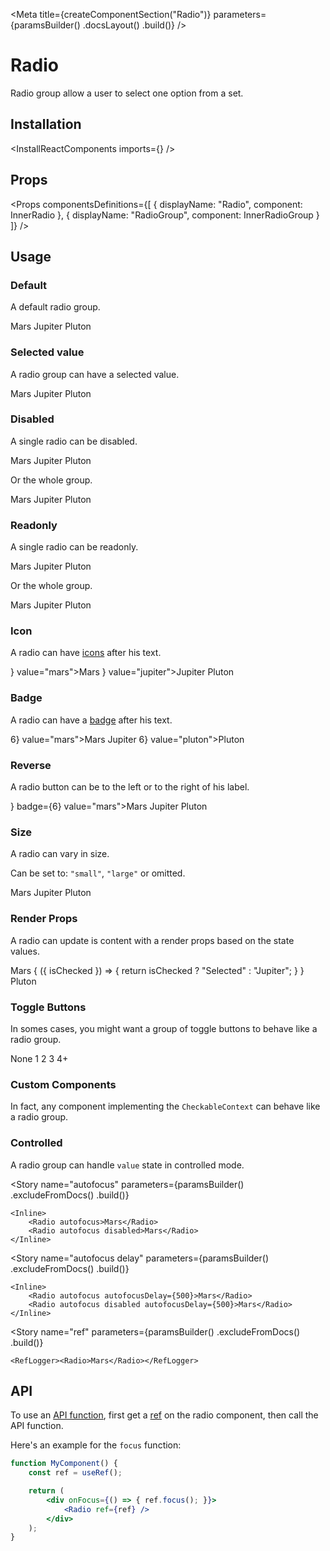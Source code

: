 
<Meta
    title={createComponentSection("Radio")}
    parameters={paramsBuilder()
        .docsLayout(<ReactComponentsLayout sourcePath="/packages/react-components/src/radio/src" />)
        .build()}
/>

# Radio

Radio group allow a user to select one option from a set.

## Installation

<InstallReactComponents imports={<Imports />} />

## Props

<Props
    componentsDefinitions={[
        { displayName: "Radio", component: InnerRadio },
        { displayName: "RadioGroup", component: InnerRadioGroup }
    ]}
/>

## Usage

### Default

A default radio group.

<Preview>
    <Story name="default">
        <RadioGroup>
            <Radio value="mars">Mars</Radio>
            <Radio value="jupiter">Jupiter</Radio>
            <Radio value="pluton">Pluton</Radio>
        </RadioGroup>
    </Story>
</Preview>

### Selected value

A radio group can have a selected value.

<Preview>
    <Story name="selected">
        <RadioGroup value="jupiter">
            <Radio value="mars">Mars</Radio>
            <Radio value="jupiter">Jupiter</Radio>
            <Radio value="pluton">Pluton</Radio>
        </RadioGroup>
    </Story>
</Preview>

### Disabled

A single radio can be disabled.

<Preview>
    <Story name="disabled radio">
        <RadioGroup>
            <Radio disabled value="mars">Mars</Radio>
            <Radio value="jupiter">Jupiter</Radio>
            <Radio value="pluton">Pluton</Radio>
        </RadioGroup>
    </Story>
</Preview>

Or the whole group.

<Preview>
    <Story name="disabled group">
        <RadioGroup disabled>
            <Radio value="mars">Mars</Radio>
            <Radio value="jupiter">Jupiter</Radio>
            <Radio value="pluton">Pluton</Radio>
        </RadioGroup>
    </Story>
</Preview>

### Readonly

A single radio can be readonly.

<Preview>
    <Story name="readonly radio">
        <RadioGroup>
            <Radio readOnly value="mars">Mars</Radio>
            <Radio value="jupiter">Jupiter</Radio>
            <Radio value="pluton">Pluton</Radio>
        </RadioGroup>
    </Story>
</Preview>

Or the whole group.

<Preview>
    <Story name="readonly group">
        <RadioGroup readOnly>
            <Radio value="mars">Mars</Radio>
            <Radio value="jupiter">Jupiter</Radio>
            <Radio value="pluton">Pluton</Radio>
        </RadioGroup>
    </Story>
</Preview>

### Icon

A radio can have [icons](?path=/docs/materials-icons--page) after his text.

<Preview>
    <Story name="icon">
        <RadioGroup>
            <Radio icon={<LightbulbIcon />} value="mars">Mars</Radio>
            <Radio icon={<IconGroup><LightbulbIcon /><LightbulbIcon /></IconGroup>} value="jupiter">Jupiter</Radio>
            <Radio value="pluton">Pluton</Radio>
        </RadioGroup>
    </Story>
</Preview>

### Badge

A radio can have a [badge](?path=/docs/components-badge--default-story) after his text.

<Preview>
    <Story name="badge">
        <RadioGroup>
            <Radio badge={<Badge>6</Badge>} value="mars">Mars</Radio>
            <Radio value="jupiter">Jupiter</Radio>
            <Radio badge={<Badge variant="inline">6</Badge>} value="pluton">Pluton</Radio>
        </RadioGroup>
    </Story>
</Preview>

### Reverse

A radio button can be to the left or to the right of his label.

<Preview>
    <Story name="reverse">
        <RadioGroup>
            <Radio reverse icon={<LightbulbIcon />} badge={<Badge>6</Badge>} value="mars">Mars</Radio>
            <Radio reverse value="jupiter">Jupiter</Radio>
            <Radio reverse value="pluton">Pluton</Radio>
        </RadioGroup>
    </Story>
</Preview>

### Size

A radio can vary in size.

Can be set to: `"small"`, `"large"` or omitted.

<Preview>
    <Story name="size">
        <RadioGroup>
            <Radio size="small" value="mars" >Mars</Radio>
            <Radio value="jupiter">Jupiter</Radio>
            <Radio size="large" value="pluton">Pluton</Radio>
        </RadioGroup>
    </Story>
</Preview>

### Render Props

A radio can update is content with a render props based on the state values.

<Preview>
    <Story name="render props">
        <RadioGroup>
            <Radio value="mars">Mars</Radio>
            <Radio value="jupiter">
                {
                    ({ isChecked }) => {
                        return isChecked ? "Selected" : "Jupiter";
                    }
                }
            </Radio>
            <Radio value="pluton">Pluton</Radio>
        </RadioGroup>
    </Story>
</Preview>

### Toggle Buttons

In somes cases, you might want a group of toggle buttons to behave like a radio group.

<Preview>
    <Story name="toggle buttons">
        <RadioGroup>
            <ToggleButton value="none" variant="outline">None</ToggleButton>
            <ToggleButton value="1" variant="outline" circular>1</ToggleButton>
            <ToggleButton value="2" variant="outline" circular>2</ToggleButton>
            <ToggleButton value="3" variant="outline" circular>3</ToggleButton>
            <ToggleButton value="4+" variant="outline" circular>4+</ToggleButton>
        </RadioGroup>
    </Story>
</Preview>

### Custom Components

In fact, any component implementing the `CheckableContext` can behave like a radio group.

<FilePreview filePath="/radio/stories/CustomGroup">
    <CustomGroup />
</FilePreview>

### Controlled

A radio group can handle `value` state in controlled mode.

<FilePreview filePath="/radio/stories/ControlledRadioGroup">
    <ControlledRadioGroup />
</FilePreview>

<Story
    name="autofocus"
    parameters={paramsBuilder()
        .excludeFromDocs()
        .build()}
>
    <Inline>
        <Radio autofocus>Mars</Radio>
        <Radio autofocus disabled>Mars</Radio>
    </Inline>
</Story>

<Story
    name="autofocus delay"
    parameters={paramsBuilder()
        .excludeFromDocs()
        .build()}
>
    <Inline>
        <Radio autofocus autofocusDelay={500}>Mars</Radio>
        <Radio autofocus disabled autofocusDelay={500}>Mars</Radio>
    </Inline>
</Story>

<Story
    name="ref"
    parameters={paramsBuilder()
        .excludeFromDocs()
        .build()}
>
    <RefLogger><Radio>Mars</Radio></RefLogger>
</Story>

## API

To use an [API function](https://developer.mozilla.org/en-US/docs/Web/API/HTMLInputElement#Methods), first get a [ref](https://reactjs.org/docs/refs-and-the-dom.html) on the radio component, then call the API function.

Here's an example for the `focus` function:

```jsx dark
function MyComponent() {
    const ref = useRef();

    return (
        <div onFocus={() => { ref.focus(); }}>
            <Radio ref={ref} />
        </div>
    );
}
```
